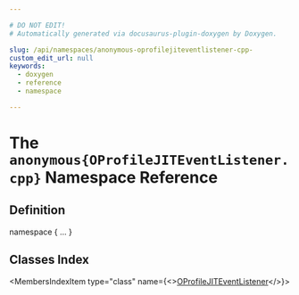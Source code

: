 ```yaml
---

# DO NOT EDIT!
# Automatically generated via docusaurus-plugin-doxygen by Doxygen.

slug: /api/namespaces/anonymous-oprofilejiteventlistener-cpp-
custom_edit_url: null
keywords:
  - doxygen
  - reference
  - namespace

---
```





# The `anonymous{OProfileJITEventListener.cpp}` Namespace Reference

<DoxygenPage pluginConfig={pluginConfig}>



## Definition

<CodeBlock>namespace &#123; ... &#125;</CodeBlock>

## Classes Index

<MembersIndex>

<MembersIndexItem
  type="class"
  name={<><a href="/docs/api/classes/anonymous-namespace-oprofilejiteventlistener-cpp-/oprofilejiteventlistener">OProfileJITEventListener</a></>}>
</MembersIndexItem>

</MembersIndex>


</DoxygenPage>
